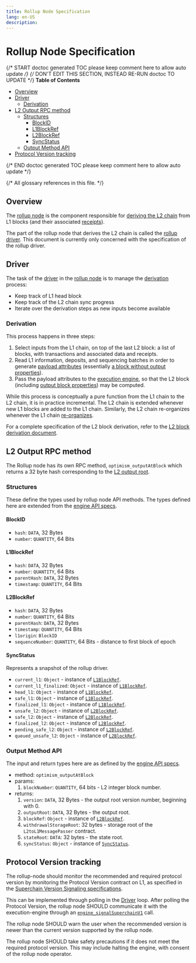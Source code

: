 ```yaml
---
title: Rollup Node Specification
lang: en-US
description:
---
```


# Rollup Node Specification

{/* START doctoc generated TOC please keep comment here to allow auto update */}
{/* DON'T EDIT THIS SECTION, INSTEAD RE-RUN doctoc TO UPDATE */}
**Table of Contents**

- [Overview](#overview)
- [Driver](#driver)
  - [Derivation](#derivation)
- [L2 Output RPC method](#l2-output-rpc-method)
  - [Structures](#structures)
    - [BlockID](#blockid)
    - [L1BlockRef](#l1blockref)
    - [L2BlockRef](#l2blockref)
    - [SyncStatus](#syncstatus)
  - [Output Method API](#output-method-api)
- [Protocol Version tracking](#protocol-version-tracking)

{/* END doctoc generated TOC please keep comment here to allow auto update */}

{/* All glossary references in this file. */}

[g-rollup-node]: ../glossary.md#rollup-node
[g-derivation]: ../glossary.md#L2-chain-derivation
[g-payload-attr]: ../glossary.md#payload-attributes
[g-block]: ../glossary.md#block
[g-exec-engine]: ../glossary.md#execution-engine
[g-reorg]: ../glossary.md#re-organization
[g-rollup-driver]: ../glossary.md#rollup-driver
[g-receipts]: ../glossary.md#receipt

## Overview

The [rollup node][g-rollup-node] is the component responsible for [deriving the L2 chain][g-derivation] from L1 blocks
(and their associated [receipts][g-receipts]).

The part of the rollup node that derives the L2 chain is called the [rollup driver][g-rollup-driver]. This document is
currently only concerned with the specification of the rollup driver.

## Driver

The task of the [driver][g-rollup-driver] in the [rollup node][g-rollup-node]
is to manage the [derivation][g-derivation] process:

- Keep track of L1 head block
- Keep track of the L2 chain sync progress
- Iterate over the derivation steps as new inputs become available

### Derivation

This process happens in three steps:

1. Select inputs from the L1 chain, on top of the last L2 block:
   a list of blocks, with transactions and associated data and receipts.
2. Read L1 information, deposits, and sequencing batches in order to generate [payload attributes][g-payload-attr]
   (essentially [a block without output properties][g-block]).
3. Pass the payload attributes to the [execution engine][g-exec-engine], so that the L2 block (including [output block
   properties][g-block]) may be computed.

While this process is conceptually a pure function from the L1 chain to the L2 chain, it is in practice incremental. The
L2 chain is extended whenever new L1 blocks are added to the L1 chain. Similarly, the L2 chain re-organizes whenever the
L1 chain [re-organizes][g-reorg].

For a complete specification of the L2 block derivation, refer to the [L2 block derivation document](derivation.md).

## L2 Output RPC method

The Rollup node has its own RPC method, `optimism_outputAtBlock` which returns a 32
byte hash corresponding to the [L2 output root](proposals.md#l2-output-commitment-construction).

### Structures

These define the types used by rollup node API methods.
The types defined here are extended from the [engine API specs][engine-structures].

#### BlockID

- `hash`: `DATA`, 32 Bytes
- `number`: `QUANTITY`, 64 Bits

#### L1BlockRef

- `hash`: `DATA`, 32 Bytes
- `number`: `QUANTITY`, 64 Bits
- `parentHash`: `DATA`, 32 Bytes
- `timestamp`: `QUANTITY`, 64 Bits

#### L2BlockRef

- `hash`: `DATA`, 32 Bytes
- `number`: `QUANTITY`, 64 Bits
- `parentHash`: `DATA`, 32 Bytes
- `timestamp`: `QUANTITY`, 64 Bits
- `l1origin`: `BlockID`
- `sequenceNumber`: `QUANTITY`, 64 Bits - distance to first block of epoch

#### SyncStatus

Represents a snapshot of the rollup driver.

- `current_l1`: `Object` - instance of [`L1BlockRef`](#l1blockref).
- `current_l1_finalized`: `Object` - instance of [`L1BlockRef`](#l1blockref).
- `head_l1`: `Object` - instance of [`L1BlockRef`](#l1blockref).
- `safe_l1`: `Object` - instance of [`L1BlockRef`](#l1blockref).
- `finalized_l1`: `Object` - instance of [`L1BlockRef`](#l1blockref).
- `unsafe_l2`: `Object` - instance of [`L2BlockRef`](#l2blockref).
- `safe_l2`: `Object` - instance of [`L2BlockRef`](#l2blockref).
- `finalized_l2`: `Object` - instance of [`L2BlockRef`](#l2blockref).
- `pending_safe_l2`: `Object` - instance of [`L2BlockRef`](#l2blockref).
- `queued_unsafe_l2`: `Object` - instance of [`L2BlockRef`](#l2blockref).

### Output Method API

The input and return types here are as defined by the [engine API specs][engine-structures].

[engine-structures]: https://github.com/ethereum/execution-apis/blob/main/src/engine/paris.md#structures

- method: `optimism_outputAtBlock`
- params:
  1. `blockNumber`: `QUANTITY`, 64 bits - L2 integer block number.
- returns:
  1. `version`: `DATA`, 32 Bytes - the output root version number, beginning with 0.
  1. `outputRoot`: `DATA`, 32 Bytes - the output root.
  1. `blockRef`: `Object` - instance of [`L2BlockRef`](#l2blockref).
  1. `withdrawalStorageRoot`: 32 bytes - storage root of the `L2toL1MessagePasser` contract.
  1. `stateRoot`: `DATA`: 32 bytes - the state root.
  1. `syncStatus`: `Object` - instance of [`SyncStatus`](#syncstatus).

## Protocol Version tracking

The rollup-node should monitor the recommended and required protocol version by monitoring
the Protocol Version contract on L1, as specified in the [Superchain Version Signaling specifications].

[Superchain Version Signaling specifications]: superchain-upgrades.md#superchain-version-signaling

This can be implemented through polling in the [Driver](#driver) loop.
After polling the Protocol Version, the rollup node SHOULD communicate it with the execution-engine through an
[`engine_signalSuperchainV1`](exec-engine.md#enginesignalsuperchainv1) call.

The rollup node SHOULD warn the user when the recommended version is newer than
the current version supported by the rollup node.

The rollup node SHOULD take safety precautions if it does not meet the required protocol version.
This may include halting the engine, with consent of the rollup node operator.
